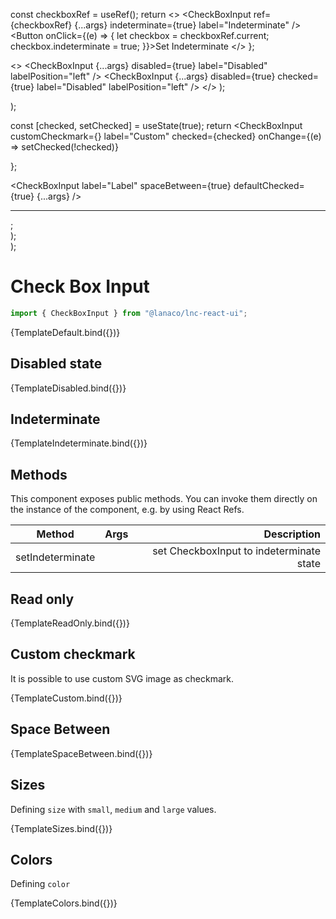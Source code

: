 
<Meta title="Basic Inputs/Check Box Input" component={CheckBoxInput} />


  const checkboxRef = useRef();
  return <>
  <CheckBoxInput ref={checkboxRef} {...args} indeterminate={true} label="Indeterminate" />
  <Button onClick={(e) => { let checkbox = checkboxRef.current; checkbox.indeterminate = true; }}>Set Indeterminate</Button>
  </>
};

  <>
    <CheckBoxInput
      {...args}
      disabled={true}
      label="Disabled"
      labelPosition="left"
    />
    <CheckBoxInput
      {...args}
      disabled={true}
      checked={true}
      label="Disabled"
      labelPosition="left"
    />
  </>
);

  <div style={{ display: "flex", gap: "12px" }}>
    <CheckBoxInput {...args} readOnly={true} defaultChecked={true} />
    <CheckBoxInput {...args} readOnly={true} />
  </div>
);

 const [checked, setChecked] = useState(true);
 return <CheckBoxInput
    customCheckmark={<img src={image} alt="" />}
    label="Custom"
    checked={checked}
    onChange={(e) => setChecked(!checked)}
  ></CheckBoxInput>
};

<CheckBoxInput label="Label" spaceBetween={true} defaultChecked={true} {...args} />
<hr />
<CheckBoxInput label="Label" labelPosition="left" spaceBetween={true} defaultChecked={true} {...args} />
</>;


  <div style={{ display: "flex", gap: "12px" }}>
    <CheckBoxInput {...args} size="small" />
    <CheckBoxInput {...args} size="medium" />
    <CheckBoxInput {...args} size="large" />
  </div>
);

  <div style={{ display: "flex", gap: "12px" }}>
    <CheckBoxInput {...args} color="primary" />
    <CheckBoxInput {...args} color="secondary" />
    <CheckBoxInput {...args} color="success" />
    <CheckBoxInput {...args} color="warning" />
    <CheckBoxInput {...args} color="danger" />
    <CheckBoxInput {...args} color="information" />
  </div>
);

# Check Box Input

```jsx
import { CheckBoxInput } from "@lanaco/lnc-react-ui";
```

<Canvas withSource="open">
  <Story
    name="Default"
    args={{
    }}
  >
    {TemplateDefault.bind({})}
  </Story>
</Canvas>

<ArgsTable story="Default" />

## Disabled state

<Canvas>
  <Story name="Disabled">{TemplateDisabled.bind({})}</Story>
</Canvas>

## Indeterminate

<Canvas>
  <Story name="Indeterminate">{TemplateIndeterminate.bind({})}</Story>
</Canvas>

## Methods

This component exposes public methods. You can invoke them directly on the instance of the component, e.g. by using React Refs.

| Method       |    Args    |             Description |
| ------------ | :--------: | ----------------------: |
| setIndeterminate   |  |    set CheckboxInput to indeterminate state |



## Read only

<Canvas>
  <Story name="Read Only">{TemplateReadOnly.bind({})}</Story>
</Canvas>

## Custom checkmark

It is possible to use custom SVG image as checkmark.

<Canvas withSource="open">
  <Story name="Icon">{TemplateCustom.bind({})}</Story>
</Canvas>

## Space Between

<Canvas withSource="open">
  <Story name="Space Betweeen">{TemplateSpaceBetween.bind({})}</Story>
</Canvas>

## Sizes

Defining `size` with `small`, `medium` and `large` values.

<Canvas>
  <Story
    name="Sizes"
    args={{
      defaultChecked: true,
    }}
  >
    {TemplateSizes.bind({})}
  </Story>
</Canvas>

## Colors

Defining `color`

<Canvas>
  <Story
    name="Colors"
    args={{
      size: "small",
      defaultChecked: true,
    }}
  >
    {TemplateColors.bind({})}
  </Story>
</Canvas>
